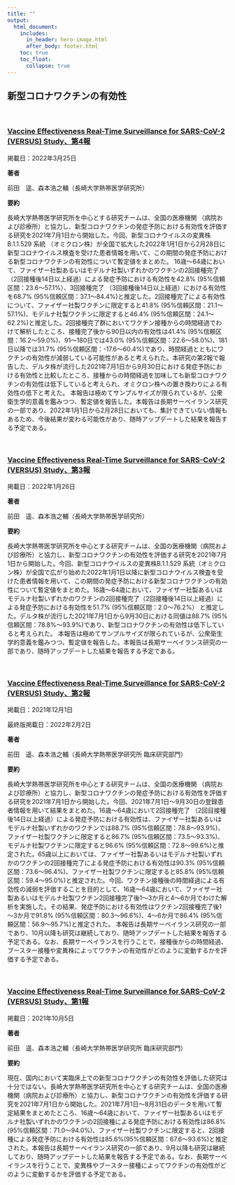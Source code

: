 ```yaml
---
title: ""
output:
  html_document:
    includes:
      in_header: hero-image.html
      after_body: footer.html
    toc: true
    toc_float:
      collapse: true
---
```


<!--html_preserve-->

<script async src="https://www.googletagmanager.com/gtag/js?id=G-RZPE2D0C48"></script>
<script>
  window.dataLayer = window.dataLayer || [];
  function gtag(){dataLayer.push(arguments);}
  gtag('js', new Date());

  gtag('config', 'G-RZPE2D0C48');
</script>

<!--/html_preserve-->

## 新型コロナワクチンの有効性

<br>

### [Vaccine Effectiveness Real-Time Surveillance for SARS-CoV-2 (VERSUS) Study、第4報](https://covid-19-japan-epi.github.io/output/ve_nagasaki_v4.html)

掲載日：2022年3月25日

**著者**

前田　遥、森本浩之輔（長崎大学熱帯医学研究所）

**要約**

 長崎大学熱帯医学研究所を中心とする研究チームは、全国の医療機関 （病院および診療所）と協力し、新型コロナワクチンの発症予防における有効性を評価する研究を2021年7月1日から開始した。今回、新型コロナウイルスの変異株B.1.1.529 系統 （オミクロン株）が全国で拡大した2022年1月1日から2月28日に新型コロナウイルス検査を受けた患者情報を用いて、この期間の発症予防における新型コロナワクチンの有効性について暫定値をまとめた。
16歳～64歳において、ファイザー社製あるいはモデルナ社製いずれかのワクチンの2回接種完了
（2回接種後14日以上経過）による発症予防における有効性を42.8% (95%信頼区間：23.6～57.1%）、3回接種完了 （3回接種後14日以上経過）における有効性を68.7% (95%信頼区間：37.1～84.4%)と推定した。2回接種完了による有効性について、ファイザー社製ワクチンに限定すると41.8% (95%信頼区間：21.1～57.1%)、モデルナ社製ワクチンに限定すると46.4% (95%信頼区間：24.1～62.2%)と推定した。2回接種完了群においてワクチン接種からの時間経過でわけて解析したところ、接種完了後から90日以内の有効性は41.4% (95%信頼区間：16.2～59.0%)、91～180日では43.0% (95%信頼区間：22.6～58.0%)、181日以降では31.7% (95%信頼区間：-17.6～60.4%)であり、時間経過とともにワクチンの有効性が減弱している可能性があると考えられた。本研究の第2報で報告した、デルタ株が流行した2021年7月1日から9月30日における発症予防における有効性と比較したところ、接種からの時間経過を加味しても新型コロナワクチンの有効性は低下していると考えられ、オミクロン株への置き換わりによる有効性の低下と考えた。
本報告は極めてサンプルサイズが限られているが、公衆衛生学的意義を鑑みつつ、暫定値を報告した。本報告は長期サーベイランス研究の一部であり、2022年1月1日から2月28日においても、集計できていない情報もあるため、今後結果が変わる可能性があり、随時アップデートした結果を報告する予定である。

<br>

### [Vaccine Effectiveness Real-Time Surveillance for SARS-CoV-2 (VERSUS) Study、第3報](https://covid-19-japan-epi.github.io/output/ve_nagasaki_v3.html)

掲載日：2022年1月26日

**著者**

前田　遥、森本浩之輔（長崎大学熱帯医学研究所）

**要約**

 長崎大学熱帯医学研究所を中心とする研究チームは、全国の医療機関（病院および診療所）と協力し、新型コロナワクチンの有効性を評価する研究を2021年7月1日から開始した。今回、新型コロナウイルスの変異株B.1.1.529 系統（オミクロン株）が全国で広がり始めた2022年1月1日以降に新型コロナウイルス検査を受けた患者情報を用いて、この期間の発症予防における新型コロナワクチンの有効性について暫定値をまとめた。16歳～64歳において、ファイザー社製あるいはモデルナ社製いずれかのワクチンの2回接種完了（2回接種後14日以上経過）による発症予防における有効性を51.7% (95%信頼区間：2.0～76.2%） と推定した。デルタ株が流行した2021年7月1日から9月30日における同値は88.7% (95%信頼区間：78.8%～93.9%)であり、新型コロナワクチンの有効性は低下していると考えられた。
 本報告は極めてサンプルサイズが限られているが、公衆衛生学的意義を鑑みつつ、暫定値を報告した。本報告は長期サーベイランス研究の一部であり、随時アップデートした結果を報告する予定である。

<br>

### [Vaccine Effectiveness Real-Time Surveillance for SARS-CoV-2 (VERSUS) Study、第2報](https://covid-19-japan-epi.github.io/output/ve_nagasaki_v2.html)

掲載日：2021年12月1日

最終版掲載日：2022年2月2日

**著者**

前田　遥、森本浩之輔（長崎大学熱帯医学研究所 臨床研究部門）

**要約**

長崎大学熱帯医学研究所を中心とする研究チームは、全国の医療機関 （病院および診療所）と協力し、新型コロナワクチンの発症予防における有効性を評価する研究を2021年7月1日から開始した。今回、2021年7月1日～9月30日の登録患者情報を用いて結果をまとめた。16歳～64歳において2回接種完了 （2回目接種後14日以上経過）による発症予防における有効性は、ファイザー社製あるいはモデルナ社製いずれかのワクチンでは88.7% (95%信頼区間：78.8～93.9%)、ファイザー社製ワクチンに限定すると86.7% (95%信頼区間：73.5～93.3%)、モデルナ社製ワクチンに限定すると96.6% (95%信頼区間：72.8～99.6%)と推定された。65歳以上においては、ファイザー社製あるいはモデルナ社製いずれかのワクチンの2回接種完了による発症予防における有効性は90.3% (95%信頼区間：73.6～96.4%)、ファイザー社製ワクチンに限定すると85.8% (95%信頼区間：59.4～95.0%)と推定された。今回、ワクチン接種後の時間経過による有効性の減弱を評価することを目的として、16歳～64歳において、ファイザー社製あるいはモデルナ社製ワクチン2回接種完了後1～3か月と4～6か月でわけた解析を実施した。その結果、発症予防における有効性はワクチン2回接種完了後1～3か月で91.8% (95%信頼区間：80.3～96.6%)、4～6か月で86.4% (95%信頼区間：56.9～95.7%)と推定された。
本報告は長期サーベイランス研究の一部であり、10月以降も研究は継続しており、随時アップデートした結果を報告する予定である。なお、長期サーベイランスを行うことで、接種後からの時間経過、ブースター接種や変異株によってワクチンの有効性がどのように変動するかを評価する予定である。

<br>

### [Vaccine Effectiveness Real-Time Surveillance for SARS-CoV-2 (VERSUS) Study、第1報](https://covid-19-japan-epi.github.io/output/新型コロナワクチンの有効性研究.html)

掲載日：2021年10月5日

**著者**

前田　遥、森本浩之輔（長崎大学熱帯医学研究所 臨床研究部門）

**要約**

現在、国内において実臨床上での新型コロナワクチンの有効性を評価した研究は十分ではない。長崎大学熱帯医学研究所を中心とする研究チームは、全国の医療機関（病院および診療所）と協力し、新型コロナワクチンの有効性を評価する研究を2021年7月1日から開始した。2021年7月1日～8月31日のデータを用いて暫定結果をまとめたところ、16歳～64歳において、ファイザー社製あるいはモデルナ社製いずれかのワクチンの2回接種による発症予防における有効性は86.8%(95%信頼区間：71.0～94.0%)、ファイザー社製ワクチンに限定すると、2回接種による発症予防における有効性は85.6%(95%信頼区間：67.6～93.6%)と推定された。本報告は長期サーベイランス研究の一部であり、9月以降も研究は継続しており、随時アップデートした結果を報告する予定である。なお、長期サーベイランスを行うことで、変異株やブースター接種によってワクチンの有効性がどのように変動するかを評価する予定である。

<br>


